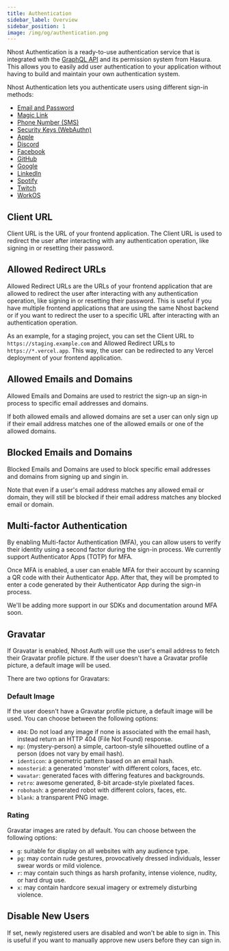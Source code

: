 ```yaml
---
title: Authentication
sidebar_label: Overview
sidebar_position: 1
image: /img/og/authentication.png
---
```


Nhost Authentication is a ready-to-use authentication service that is integrated with the [GraphQL API](/graphql) and its permission system from Hasura. This allows you to easily add user authentication to your application without having to build and maintain your own authentication system.

Nhost Authentication lets you authenticate users using different sign-in methods:

- [Email and Password](/authentication/sign-in-with-email-and-password)
- [Magic Link](/authentication/sign-in-with-magic-link)
- [Phone Number (SMS)](/authentication/sign-in-with-phone-number-sms)
- [Security Keys (WebAuthn)](/authentication/sign-in-with-security-keys)
- [Apple](/authentication/sign-in-with-apple)
- [Discord](/authentication/sign-in-with-discord)
- [Facebook](/authentication/sign-in-with-facebook)
- [GitHub](/authentication/sign-in-with-github)
- [Google](/authentication/sign-in-with-google)
- [LinkedIn](/authentication/sign-in-with-linkedin)
- [Spotify](/authentication/sign-in-with-spotify)
- [Twitch](/authentication/sign-in-with-twitch)
- [WorkOS](/authentication/sign-in-with-workos)

## Client URL

Client URL is the URL of your frontend application. The Client URL is used to redirect the user after interacting with any authentication operation, like signing in or resetting their password.

## Allowed Redirect URLs

Allowed Redirect URLs are the URLs of your frontend application that are allowed to redirect the user after interacting with any authentication operation, like signing in or resetting their password. This is useful if you have multiple frontend applications that are using the same Nhost backend or if you want to redirect the user to a specific URL after interacting with an authentication operation.

As an example, for a staging project, you can set the Client URL to `https://staging.example.com` and Allowed Redirect URLs to `https://*.vercel.app`. This way, the user can be redirected to any Vercel deployment of your frontend application.

## Allowed Emails and Domains

Allowed Emails and Domains are used to restrict the sign-up an sign-in process to specific email addresses and domains.

If both allowed emails and allowed domains are set a user can only sign up if their email address matches one of the allowed emails or one of the allowed domains.

## Blocked Emails and Domains

Blocked Emails and Domains are used to block specific email addresses and domains from signing up and singin in.

Note that even if a user's email address matches any allowed email or domain, they will still be blocked if their email address matches any blocked email or domain.

## Multi-factor Authentication

By enabling Multi-factor Authentication (MFA), you can allow users to verify their identity using a second factor during the sign-in process. We currently support Authenticator Apps (TOTP) for MFA.

Once MFA is enabled, a user can enable MFA for their account by scanning a QR code with their Authenticator App. After that, they will be prompted to enter a code generated by their Authenticator App during the sign-in process.

We'll be adding more support in our SDKs and documentation around MFA soon.

## Gravatar

If Gravatar is enabled, Nhost Auth will use the user's email address to fetch their Gravatar profile picture. If the user doesn't have a Gravatar profile picture, a default image will be used.

There are two options for Gravatars:

### Default Image

If the user doesn't have a Gravatar profile picture, a default image will be used. You can choose between the following options:

- `404`: Do not load any image if none is associated with the email hash, instead return an HTTP 404 (File Not Found) response.
- `mp`: (mystery-person) a simple, cartoon-style silhouetted outline of a person (does not vary by email hash).
- `identicon`: a geometric pattern based on an email hash.
- `monsterid`: a generated 'monster' with different colors, faces, etc.
- `wavatar`: generated faces with differing features and backgrounds.
- `retro`: awesome generated, 8-bit arcade-style pixelated faces.
- `robohash`: a generated robot with different colors, faces, etc.
- `blank`: a transparent PNG image.

### Rating

Gravatar images are rated by default. You can choose between the following options:

- `g`: suitable for display on all websites with any audience type.
- `pg`: may contain rude gestures, provocatively dressed individuals, lesser swear words or mild violence.
- `r`: may contain such things as harsh profanity, intense violence, nudity, or hard drug use.
- `x`: may contain hardcore sexual imagery or extremely disturbing violence.

## Disable New Users

If set, newly registered users are disabled and won't be able to sign in. This is useful if you want to manually approve new users before they can sign in.
